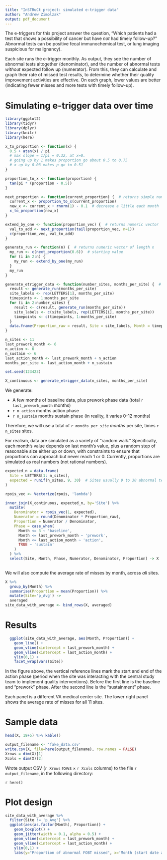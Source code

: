```yaml
---
title: "InSTRuCt project: simulated e-trigger data"
author: "Andrew Zimolzak"
output: pdf_document
---
```


The e-triggers for this project answer the question, "Which patients had a test that shows a
possibility of cancer but have *not* had timely follow-up?" Abnormal tests can be positive fecal immunochemical test,
or lung imaging suspicious for malignancy).

Each site runs the e-trigger monthly. As output, they see the number of
abnormal tests altogether (denominator), and the number
of abnormal tests *without* expected follow up (numerator).
From this, they can calculate and graph their rate of missed test results, to determine whether
their quality improvement activities are effective.
On each graph, lower values are
better (indicating fewer misses and more tests with timely follow-up).



# Simulating e-trigger data over time

```r
library(ggplot2)
library(tidyr)
library(dplyr)
library(knitr)
library(here)
```



```r
x_to_proportion <- function(x) { 
  0.5 + atan(x) / pi
  # max slope = 1/pi = 0.32, at x=0.
  # going up by 1 makes proportion go about 0.5 to 0.75
  # x up by 0.03 makes p go to 0.51
}

proportion_to_x <- function(proportion) { 
  tan(pi * (proportion - 0.5))
}

next_proportion <- function(current_proportion) {  # returns simple numeric
  current_x <- proportion_to_x(current_proportion)
  new_x <- current_x + rnorm(1) - 0.1  # decrease a little each month
  x_to_proportion(new_x)
}

extend_by_one <- function(proportion_vec) {  # returns numeric vector
  val_to_add <- next_proportion(tail(proportion_vec, n=1))
  c(proportion_vec, val_to_add)
}

generate_run <- function(n) {  # returns numeric vector of length n
  my_run <- c(next_proportion(0.6))  # starting value
  for (i in 2:n) {
    my_run <- extend_by_one(my_run)
  }
  my_run
}

generate_etrigger_data <- function(number_sites, months_per_site) {  # returns data frame
  result <- generate_run(months_per_site)
  site_labels <- rep(LETTERS[1], months_per_site)
  timepoints <- 1:months_per_site
  for (i in 2:number_sites) {
    result <- c(result, generate_run(months_per_site))
    site_labels <- c(site_labels, rep(LETTERS[i], months_per_site))
    timepoints <- c(timepoints, 1:months_per_site)
  }
  data.frame(Proportion_raw = result, Site = site_labels, Month = timepoints)
}
```


```r
n_sites <- 11
last_prework_month <- 6
n_action <- 6
n_sustain <- 6
last_action_month <- last_prework_month + n_action
months_per_site <- last_action_month + n_sustain

set.seed(123423)

X_continuous <- generate_etrigger_data(n_sites, months_per_site)

```

We generate:

- A few months of baseline data, plus prework phase data (total `r last_prework_month` months)
- `r n_action` months action phase
- `r n_sustain` months sustain phase (in reality, it varies 0-12 months)

Therefore, we will use a total of *`r months_per_site` months* per site, times `r n_sites` sites.

For realism, data are simulated as a variety of "random walk." Specifically,
each month's value depends on last month's value, plus a random step of
reasonable size either up or down, with constraints to ensure that proportions
can approach but never reach 1 or 0. Currently, proportions are simulated as real
numbers (not rational numbers).


```r
expected_n = data.frame(
  Site = LETTERS[1: n_sites],
  expected = runif(n_sites, 9, 30)  # Sites usually 9 to 30 abnormal tests per mo.
)

rpois_vec <- Vectorize(rpois, 'lambda')

inner_join(X_continuous, expected_n, by='Site') %>%
  mutate(
    Denominator = rpois_vec(1, expected),
    Numerator = round(Denominator * Proportion_raw),
    Proportion = Numerator / Denominator,
    Phase = case_when(
      Month <= 3 ~ 'baseline',
      Month <= last_prework_month ~ 'prework',
      Month <= last_action_month ~ 'action',
      TRUE ~ 'sustain'
    )
  ) %>%
  select(Site, Month, Phase, Numerator, Denominator, Proportion) -> X
  
```

We will also compute the average rate of misses by month, across *all* sites.

```r
X %>%
  group_by(Month) %>%
  summarise(Proportion = mean(Proportion)) %>%
  mutate(Site='p_Avg') ->
  averaged
site_data_with_average <- bind_rows(X, averaged)
```


# Results

```r
  ggplot(site_data_with_average, aes(Month, Proportion)) +
    geom_line() +
    geom_vline(xintercept = last_prework_month) +
    geom_vline(xintercept = last_action_month) +
    ylim(0,1) +
    facet_wrap(vars(Site))
```

In the figure above, the vertical reference lines mark the start and end of the
action phase (period when the site was interacting with the central study team
to implement quality interventions). Before the first line is the baseline and
"prework" phase. After the second line is the "sustainment" phase.

Each panel is a different VA medical center site. The lower right panel shows
the average rate of misses for all 11 sites.

# Sample data

```r
head(X, 18+5) %>% kable()

output_filename <- 'fake_data.csv'
write.csv(X, file=here(output_filename), row.names = FALSE)
Xrows = dim(X)[1]
Xcols = dim(X)[2]
```

Wrote output CSV (`r Xrows` rows $\times$ `r Xcols` columns) to the file
``r output_filename``, in the following directory:

``r here()``


# Plot design

```r
site_data_with_average %>%
  filter(Site != 'p_Avg') %>%
  ggplot(aes(as.factor(Month), Proportion)) +
    geom_boxplot() +
    geom_jitter(width = 0.1, alpha = 0.5) +
    geom_vline(xintercept = last_prework_month) +
    geom_vline(xintercept = last_action_month) +
    ylim(0,1) +
    labs(y="Proportion of abnormal FOBT missed", x='Month (start date aligned to 6)')
```

